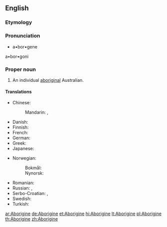{{also|aborigine}}
==English==

===Etymology===
{{back-form|Aborigines}}

===Pronunciation===
* a•bor•gene
a•bor•goni

===Proper noun===
{{en-proper noun|s}}

# An individual [[aboriginal]] Australian.

====Translations====
{{trans-top|an individual aboriginal Australian}}
* Chinese:
*: Mandarin: {{t+|cmn|澳洲原住民|tr=Àozhōu yuánzhùmín|sc=Hani}}, {{t+|cmn|原住民|tr=yuánzhùmín|sc=Hani}}
* Danish: {{t+|da|aboriginer|c}}
* Finnish: {{t+|fi|aborigine}}
* French: {{t+|fr|Aborigène|m|f}}
* German: {{t+|de|Aborigine|m}}
* Greek: {{t|el|Αβορίγινας|m|tr=Avoríginas|sc=Grek}}
* Japanese: {{t|ja|アボリジニ|tr=aborijini|sc=Jpan}}
{{trans-mid}}
* Norwegian:
*: Bokmål: {{t+|no|aborigin|m}}
*: Nynorsk: {{t+|no|aborigin|m}}
* Romanian: {{t+|ro|aborigen|m}}
* Russian: {{t+|ru|абориген|m|tr=aborigén|sc=Cyrl}}, {{t+|ru|аборигенка|f|tr=aborigénka|sc=Cyrl}}
* Serbo-Croatian: {{t|sh|Aboridžin|m}}, {{t|sh|Абориџин|m}}
* Swedish: {{t+|sv|aborigin|c}}
* Turkish: {{t+|tr|Aborjin}}
{{trans-bottom}}

[[ar:Aborigine]]
[[de:Aborigine]]
[[et:Aborigine]]
[[hi:Aborigine]]
[[lt:Aborigine]]
[[pl:Aborigine]]
[[th:Aborigine]]
[[zh:Aborigine]]
